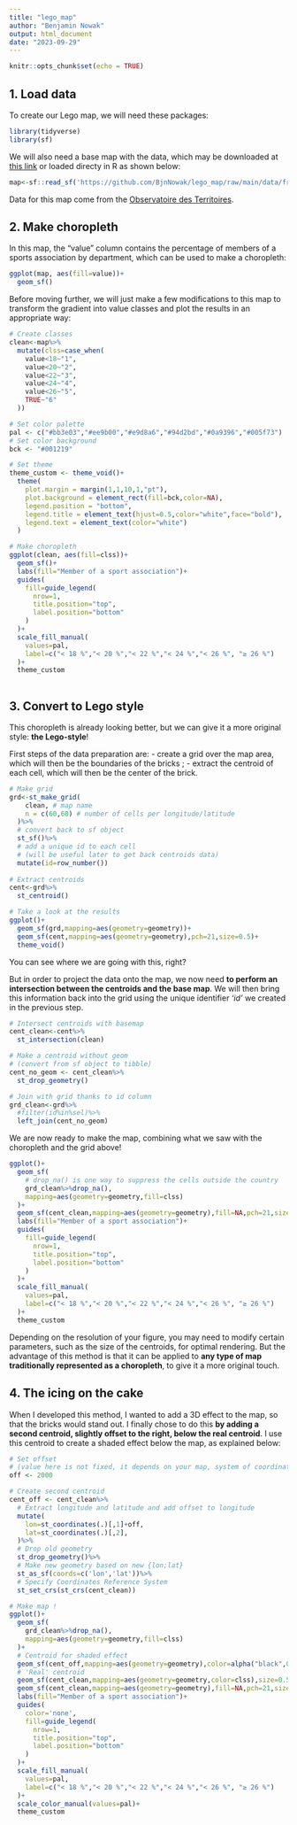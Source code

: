 ---
title: "lego_map"
author: "Benjamin Nowak"
output: html_document
date: "2023-09-29"
---

```{r setup, include=FALSE}
knitr::opts_chunk$set(echo = TRUE)
```

## 1. Load data

To create our Lego map, we will need these packages:

```{r, warning=FALSE, message=FALSE}
library(tidyverse) 
library(sf)
```

We will also need a base map with the data, which may be downloaded at [this link](https://github.com/BjnNowak/lego_map/raw/main/data/france_sport.gpkg) or loaded directy in R as shown below:

```{r}
map<-sf::read_sf('https://github.com/BjnNowak/lego_map/raw/main/data/france_sport.gpkg')
```

Data for this map come from the [Observatoire des Territoires](https://www.observatoire-des-territoires.gouv.fr/nombre-de-licencies-sportifs).

## 2. Make choropleth

In this map, the "value" column contains the percentage of members of a sports association by department, which can be used to make a choropleth:

```{r}
ggplot(map, aes(fill=value))+
  geom_sf()
```

Before moving further, we will just make a few modifications to this map to transform the gradient into value classes and plot the results in an appropriate way:

```{r}
# Create classes
clean<-map%>%
  mutate(clss=case_when(
    value<18~"1",
    value<20~"2",
    value<22~"3",
    value<24~"4",
    value<26~"5",
    TRUE~"6"
  ))

# Set color palette
pal <- c("#bb3e03","#ee9b00","#e9d8a6","#94d2bd","#0a9396","#005f73")
# Set color background
bck <- "#001219"

# Set theme 
theme_custom <- theme_void()+
  theme(
    plot.margin = margin(1,1,10,1,"pt"),
    plot.background = element_rect(fill=bck,color=NA),
    legend.position = "bottom",
    legend.title = element_text(hjust=0.5,color="white",face="bold"),
    legend.text = element_text(color="white")
  )

# Make choropleth
ggplot(clean, aes(fill=clss))+
  geom_sf()+
  labs(fill="Member of a sport association")+
  guides(
    fill=guide_legend(
      nrow=1,
      title.position="top",
      label.position="bottom"
    )
  )+
  scale_fill_manual(
    values=pal,
    label=c("< 18 %","< 20 %","< 22 %","< 24 %","< 26 %", "≥ 26 %")
  )+
  theme_custom
  


```

## 3. Convert to Lego style

This choropleth is already looking better, but we can give it a more original style: **the Lego-style**!

First steps of the data preparation are:
- create a grid over the map area, which will then be the boundaries of the bricks ;
- extract the centroid of each cell, which will then be the center of the brick.

```{r, warning=FALSE, message=FALSE}
# Make grid
grd<-st_make_grid(
    clean, # map name 
    n = c(60,60) # number of cells per longitude/latitude
  )%>%
  # convert back to sf object
  st_sf()%>%
  # add a unique id to each cell 
  # (will be useful later to get back centroids data)
  mutate(id=row_number())
  
# Extract centroids
cent<-grd%>%
  st_centroid()

# Take a look at the results
ggplot()+
  geom_sf(grd,mapping=aes(geometry=geometry))+
  geom_sf(cent,mapping=aes(geometry=geometry),pch=21,size=0.5)+
  theme_void()

```

You can see where we are going with this, right?

But in order to project the data onto the map, we now need **to perform an intersection between the centroids and the base map**. We will then bring this information back into the grid using the unique identifier *'id'* we created in the previous step.

```{r, warning=FALSE, message=FALSE}
# Intersect centroids with basemap
cent_clean<-cent%>%
  st_intersection(clean)

# Make a centroid without geom
# (convert from sf object to tibble)
cent_no_geom <- cent_clean%>%
  st_drop_geometry()

# Join with grid thanks to id column
grd_clean<-grd%>%
  #filter(id%in%sel)%>%
  left_join(cent_no_geom)

```

We are now ready to make the map, combining what we saw with the choropleth and the grid above! 

```{r, warning=FALSE, message=FALSE}

ggplot()+
  geom_sf(
    # drop_na() is one way to suppress the cells outside the country
    grd_clean%>%drop_na(), 
    mapping=aes(geometry=geometry,fill=clss)
  )+
  geom_sf(cent_clean,mapping=aes(geometry=geometry),fill=NA,pch=21,size=0.5)+
  labs(fill="Member of a sport association")+
  guides(
    fill=guide_legend(
      nrow=1,
      title.position="top",
      label.position="bottom"
    )
  )+
  scale_fill_manual(
    values=pal,
    label=c("< 18 %","< 20 %","< 22 %","< 24 %","< 26 %", "≥ 26 %")
  )+
  theme_custom

```

Depending on the resolution of your figure, you may need to modify certain parameters, such as the size of the centroids, for optimal rendering. But the advantage of this method is that it can be applied to **any type of map traditionally represented as a choropleth**, to give it a more original touch.

## 4. The icing on the cake

When I developed this method, I wanted to add a 3D effect to the map, so that the bricks would stand out. I finally chose to do this **by adding a second centroid, slightly offset to the right, below the real centroid**. I use this centroid to create a shaded effect below the map, as explained below:

```{r, warning=FALSE, message=FALSE}
# Set offset
# (value here is not fixed, it depends on your map, system of coordinates, etc...)
off <- 2000

# Create second centroid
cent_off <- cent_clean%>%
  # Extract longitude and latitude and add offset to longitude
  mutate(
    lon=st_coordinates(.)[,1]+off,
    lat=st_coordinates(.)[,2],
  )%>%
  # Drop old geometry
  st_drop_geometry()%>%
  # Make new geometry based on new {lon;lat}
  st_as_sf(coords=c('lon','lat'))%>%
  # Specify Coordinates Reference System
  st_set_crs(st_crs(cent_clean))

# Make map !
ggplot()+
  geom_sf(
    grd_clean%>%drop_na(), 
    mapping=aes(geometry=geometry,fill=clss)
  )+
  # Centroid for shaded effect
  geom_sf(cent_off,mapping=aes(geometry=geometry),color=alpha("black",0.5),size=0.5)+
  # 'Real' centroid
  geom_sf(cent_clean,mapping=aes(geometry=geometry,color=clss),size=0.5)+
  geom_sf(cent_clean,mapping=aes(geometry=geometry),fill=NA,pch=21,size=0.5)+
  labs(fill="Member of a sport association")+
  guides(
    color='none',
    fill=guide_legend(
      nrow=1,
      title.position="top",
      label.position="bottom"
    )
  )+
  scale_fill_manual(
    values=pal,
    label=c("< 18 %","< 20 %","< 22 %","< 24 %","< 26 %", "≥ 26 %")
  )+
  scale_color_manual(values=pal)+
  theme_custom

```



